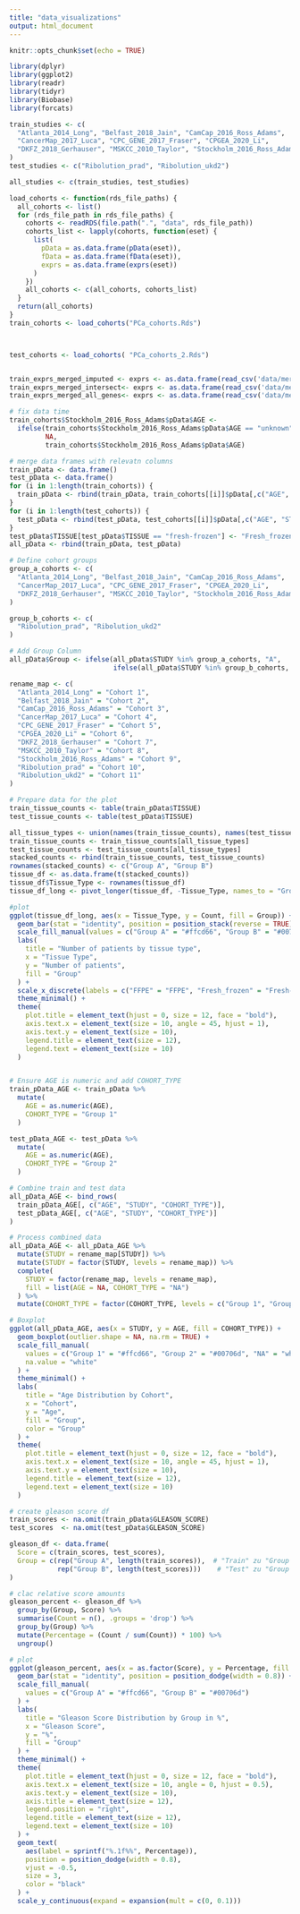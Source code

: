 ```yaml
---
title: "data_visualizations"
output: html_document
---
```


```r
knitr::opts_chunk$set(echo = TRUE)
```
```r
library(dplyr)
library(ggplot2)
library(readr)
library(tidyr)
library(Biobase)
library(forcats)
```

```r
train_studies <- c(
  "Atlanta_2014_Long", "Belfast_2018_Jain", "CamCap_2016_Ross_Adams",
  "CancerMap_2017_Luca", "CPC_GENE_2017_Fraser", "CPGEA_2020_Li",
  "DKFZ_2018_Gerhauser", "MSKCC_2010_Taylor", "Stockholm_2016_Ross_Adams"
)
test_studies <- c("Ribolution_prad", "Ribolution_ukd2")

all_studies <- c(train_studies, test_studies)

load_cohorts <- function(rds_file_paths) {
  all_cohorts <- list()
  for (rds_file_path in rds_file_paths) {
    cohorts <- readRDS(file.path(".", "data", rds_file_path))
    cohorts_list <- lapply(cohorts, function(eset) {
      list(
        pData = as.data.frame(pData(eset)),
        fData = as.data.frame(fData(eset)),
        exprs = as.data.frame(exprs(eset))
      )
    })
    all_cohorts <- c(all_cohorts, cohorts_list)
  }
  return(all_cohorts)
}
train_cohorts <- load_cohorts("PCa_cohorts.Rds")



test_cohorts <- load_cohorts( "PCa_cohorts_2.Rds")


train_exprs_merged_imputed <- exprs <- as.data.frame(read_csv('data/merged_data/exprs/common_genes/common_genes_knn_imputed.csv', lazy = TRUE))
train_exprs_merged_intersect<- exprs <- as.data.frame(read_csv('data/merged_data/exprs/intersection/exprs_intersect.csv', lazy = TRUE))
train_exprs_merged_all_genes<- exprs <- as.data.frame(read_csv('data/merged_data/exprs/all_genes/all_genes.csv', lazy = TRUE))

```
```r
# fix data time 
train_cohorts$Stockholm_2016_Ross_Adams$pData$AGE <- 
  ifelse(train_cohorts$Stockholm_2016_Ross_Adams$pData$AGE == "unknown", 
         NA, 
         train_cohorts$Stockholm_2016_Ross_Adams$pData$AGE)

# merge data frames with relevatn columns
train_pData <- data.frame()
test_pData <- data.frame()
for (i in 1:length(train_cohorts)) { 
  train_pData <- rbind(train_pData, train_cohorts[[i]]$pData[,c("AGE", "STUDY", "TISSUE", "GLEASON_SCORE", "PRE_OPERATIVE_PSA", "BCR_STATUS", "MONTH_TO_BCR", "DOD_STATUS", "MONTH_TO_DOD")])
}
for (i in 1:length(test_cohorts)) { 
  test_pData <- rbind(test_pData, test_cohorts[[i]]$pData[,c("AGE", "STUDY", "TISSUE", "GLEASON_SCORE", "PRE_OPERATIVE_PSA", "BCR_STATUS", "MONTH_TO_BCR", "DOD_STATUS", "MONTH_TO_DOD")])
}
test_pData$TISSUE[test_pData$TISSUE == "fresh-frozen"] <- "Fresh_frozen"
all_pData <- rbind(train_pData, test_pData)

# Define cohort groups
group_a_cohorts <- c(
  "Atlanta_2014_Long", "Belfast_2018_Jain", "CamCap_2016_Ross_Adams",
  "CancerMap_2017_Luca", "CPC_GENE_2017_Fraser", "CPGEA_2020_Li",
  "DKFZ_2018_Gerhauser", "MSKCC_2010_Taylor", "Stockholm_2016_Ross_Adams"
)

group_b_cohorts <- c(
  "Ribolution_prad", "Ribolution_ukd2"
)

# Add Group Column
all_pData$Group <- ifelse(all_pData$STUDY %in% group_a_cohorts, "A", 
                          ifelse(all_pData$STUDY %in% group_b_cohorts, "B", NA))

rename_map <- c(
  "Atlanta_2014_Long" = "Cohort 1",
  "Belfast_2018_Jain" = "Cohort 2",
  "CamCap_2016_Ross_Adams" = "Cohort 3",
  "CancerMap_2017_Luca" = "Cohort 4",
  "CPC_GENE_2017_Fraser" = "Cohort 5",
  "CPGEA_2020_Li" = "Cohort 6",
  "DKFZ_2018_Gerhauser" = "Cohort 7",
  "MSKCC_2010_Taylor" = "Cohort 8",
  "Stockholm_2016_Ross_Adams" = "Cohort 9",
  "Ribolution_prad" = "Cohort 10",
  "Ribolution_ukd2" = "Cohort 11"
)


```

```r
# Prepare data for the plot
train_tissue_counts <- table(train_pData$TISSUE)
test_tissue_counts <- table(test_pData$TISSUE)

all_tissue_types <- union(names(train_tissue_counts), names(test_tissue_counts))
train_tissue_counts <- train_tissue_counts[all_tissue_types]
test_tissue_counts <- test_tissue_counts[all_tissue_types]
stacked_counts <- rbind(train_tissue_counts, test_tissue_counts)
rownames(stacked_counts) <- c("Group A", "Group B")
tissue_df <- as.data.frame(t(stacked_counts))
tissue_df$Tissue_Type <- rownames(tissue_df)
tissue_df_long <- pivot_longer(tissue_df, -Tissue_Type, names_to = "Group", values_to = "Count")

#plot 
ggplot(tissue_df_long, aes(x = Tissue_Type, y = Count, fill = Group)) +
  geom_bar(stat = "identity", position = position_stack(reverse = TRUE)) +
  scale_fill_manual(values = c("Group A" = "#ffcd66", "Group B" = "#00706d")) +
  labs(
    title = "Number of patients by tissue type",
    x = "Tissue Type",
    y = "Number of patients",
    fill = "Group"
  ) +
  scale_x_discrete(labels = c("FFPE" = "FFPE", "Fresh_frozen" = "Fresh-Frozen", "Snap_frozen" = "Snap-Frozen")) +
  theme_minimal() +
  theme(
    plot.title = element_text(hjust = 0, size = 12, face = "bold"),
    axis.text.x = element_text(size = 10, angle = 45, hjust = 1),
    axis.text.y = element_text(size = 10),
    legend.title = element_text(size = 12),
    legend.text = element_text(size = 10)
  )



```

```r


# Ensure AGE is numeric and add COHORT_TYPE
train_pData_AGE <- train_pData %>%
  mutate(
    AGE = as.numeric(AGE),
    COHORT_TYPE = "Group 1"
  )

test_pData_AGE <- test_pData %>%
  mutate(
    AGE = as.numeric(AGE),
    COHORT_TYPE = "Group 2"
  )

# Combine train and test data
all_pData_AGE <- bind_rows(
  train_pData_AGE[, c("AGE", "STUDY", "COHORT_TYPE")],
  test_pData_AGE[, c("AGE", "STUDY", "COHORT_TYPE")]
)

# Process combined data
all_pData_AGE <- all_pData_AGE %>%
  mutate(STUDY = rename_map[STUDY]) %>%
  mutate(STUDY = factor(STUDY, levels = rename_map)) %>%
  complete(
    STUDY = factor(rename_map, levels = rename_map),
    fill = list(AGE = NA, COHORT_TYPE = "NA")
  ) %>%
  mutate(COHORT_TYPE = factor(COHORT_TYPE, levels = c("Group 1", "Group 2", "NA")))

# Boxplot
ggplot(all_pData_AGE, aes(x = STUDY, y = AGE, fill = COHORT_TYPE)) +
  geom_boxplot(outlier.shape = NA, na.rm = TRUE) +
  scale_fill_manual(
    values = c("Group 1" = "#ffcd66", "Group 2" = "#00706d", "NA" = "white"),
    na.value = "white"
  ) +
  theme_minimal() +
  labs(
    title = "Age Distribution by Cohort",
    x = "Cohort",
    y = "Age",
    fill = "Group",
    color = "Group"
  ) +
  theme(
    plot.title = element_text(hjust = 0, size = 12, face = "bold"),
    axis.text.x = element_text(size = 10, angle = 45, hjust = 1),
    axis.text.y = element_text(size = 10),
    legend.title = element_text(size = 12),
    legend.text = element_text(size = 10)
  )

```


```r
# create gleason score df
train_scores <- na.omit(train_pData$GLEASON_SCORE)
test_scores  <- na.omit(test_pData$GLEASON_SCORE)

gleason_df <- data.frame(
  Score = c(train_scores, test_scores),
  Group = c(rep("Group A", length(train_scores)),  # "Train" zu "Group A" geändert
            rep("Group B", length(test_scores)))    # "Test" zu "Group B" geändert
)

# clac relative score amounts
gleason_percent <- gleason_df %>%
  group_by(Group, Score) %>%
  summarise(Count = n(), .groups = 'drop') %>%
  group_by(Group) %>%
  mutate(Percentage = (Count / sum(Count)) * 100) %>%
  ungroup()

# plot
ggplot(gleason_percent, aes(x = as.factor(Score), y = Percentage, fill = Group)) +
  geom_bar(stat = "identity", position = position_dodge(width = 0.8)) +
  scale_fill_manual(
    values = c("Group A" = "#ffcd66", "Group B" = "#00706d")
  ) +
  labs(
    title = "Gleason Score Distribution by Group in %",
    x = "Gleason Score",
    y = "%",
    fill = "Group"
  ) +
  theme_minimal() +
  theme(
    plot.title = element_text(hjust = 0, size = 12, face = "bold"),
    axis.text.x = element_text(size = 10, angle = 0, hjust = 0.5),
    axis.text.y = element_text(size = 10),
    axis.title = element_text(size = 12),
    legend.position = "right",
    legend.title = element_text(size = 12),
    legend.text = element_text(size = 10)
  ) +
  geom_text(
    aes(label = sprintf("%.1f%%", Percentage)),
    position = position_dodge(width = 0.8),
    vjust = -0.5,
    size = 3,
    color = "black"
  ) +
  scale_y_continuous(expand = expansion(mult = c(0, 0.1)))

```